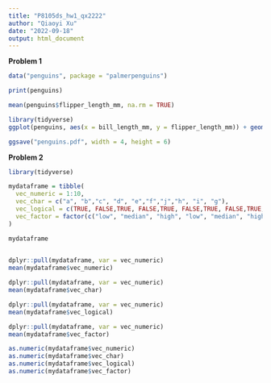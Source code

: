 ```yaml
---
title: "P8105ds_hw1_qx2222"
author: "Qiaoyi Xu"
date: "2022-09-18"
output: html_document
---
```


**Problem 1**
```r

data("penguins", package = "palmerpenguins")
```
```r
print(penguins)
```

```r
mean(penguins$flipper_length_mm, na.rm = TRUE)
```
```r
library(tidyverse)
ggplot(penguins, aes(x = bill_length_mm, y = flipper_length_mm)) + geom_point(aes(color = species))
```
```r
ggsave("penguins.pdf", width = 4, height = 6)
```

**Problem 2**
```r
library(tidyverse)
```

```r
mydataframe = tibble(
  vec_numeric = 1:10,
  vec_char = c("a", "b","c", "d", "e","f","j","h", "i", "g"),
  vec_logical = c(TRUE, FALSE,TRUE, FALSE,TRUE, FALSE,TRUE, FALSE,TRUE, FALSE),
  vec_factor = factor(c("low", "median", "high", "low", "median", "high","low", "median", "high", "low"))
)

mydataframe
 
```


```r
dplyr::pull(mydataframe, var = vec_numeric)
mean(mydataframe$vec_numeric)

dplyr::pull(mydataframe, var = vec_numeric)
mean(mydataframe$vec_char)

dplyr::pull(mydataframe, var = vec_numeric)
mean(mydataframe$vec_logical)

dplyr::pull(mydataframe, var = vec_numeric)
mean(mydataframe$vec_factor)
```


```r
as.numeric(mydataframe$vec_numeric)
as.numeric(mydataframe$vec_char)
as.numeric(mydataframe$vec_logical)
as.numeric(mydataframe$vec_factor)
```

